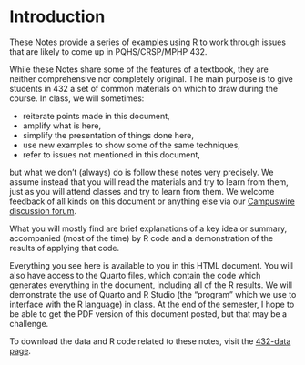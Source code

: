 # Introduction {.unnumbered}

These Notes provide a series of examples using R to work through issues that are likely to come up in PQHS/CRSP/MPHP 432.

While these Notes share some of the features of a textbook, they are neither comprehensive nor completely original. The main purpose is to give students in 432 a set of common materials on which to draw during the course. In class, we will sometimes:

- reiterate points made in this document,
- amplify what is here,
- simplify the presentation of things done here,
- use new examples to show some of the same techniques,
- refer to issues not mentioned in this document,

but what we don't (always) do is follow these notes very precisely. We assume instead that you will read the materials and try to learn from them, just as you will attend classes and try to learn from them. We welcome feedback of all kinds on this document or anything else via our [Campuswire discussion forum](https://campuswire.com/).

What you will mostly find are brief explanations of a key idea or summary, accompanied (most of the time) by R code and a demonstration of the results of applying that code.

Everything you see here is available to you in this HTML document. You will also have access to the Quarto files, which contain the code which generates everything in the document, including all of the R results. We will demonstrate the use of Quarto and R Studio (the "program" which we use to interface with the R language) in class. At the end of the semester, I hope to be able to get the PDF version of this document posted, but that may be a challenge.

To download the data and R code related to these notes, visit the [432-data page](https://github.com/THOMASELOVE/432-data).

